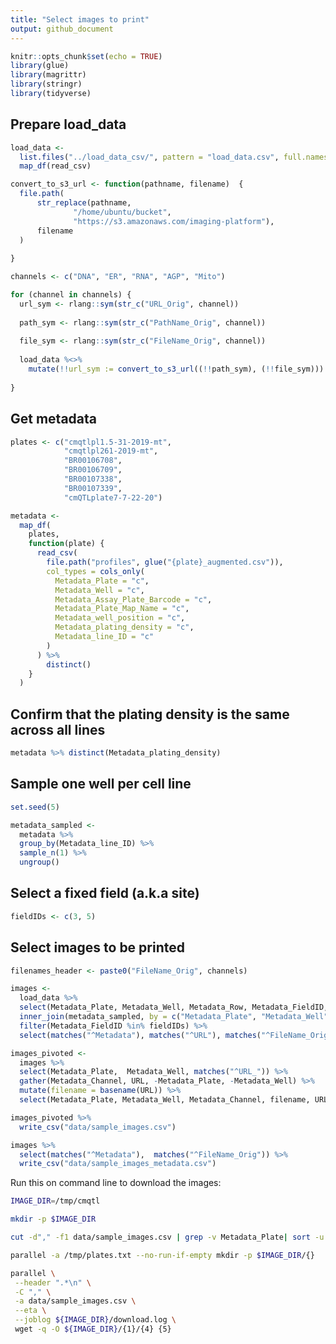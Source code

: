 ```yaml
---
title: "Select images to print"
output: github_document
---
```


```r
knitr::opts_chunk$set(echo = TRUE)
library(glue)
library(magrittr)
library(stringr)
library(tidyverse)
```

## Prepare load_data 

```r
load_data <- 
  list.files("../load_data_csv/", pattern = "load_data.csv", full.names = T, recursive = T)  %>%
  map_df(read_csv)

convert_to_s3_url <- function(pathname, filename)  {
  file.path(
      str_replace(pathname, 
              "/home/ubuntu/bucket", 
              "https://s3.amazonaws.com/imaging-platform"),
      filename
  )
  
}

channels <- c("DNA", "ER", "RNA", "AGP", "Mito")

for (channel in channels) {
  url_sym <- rlang::sym(str_c("URL_Orig", channel))
  
  path_sym <- rlang::sym(str_c("PathName_Orig", channel))
   
  file_sym <- rlang::sym(str_c("FileName_Orig", channel))
   
  load_data %<>% 
    mutate(!!url_sym := convert_to_s3_url((!!path_sym), (!!file_sym)))
  
}

```

## Get metadata

```r
plates <- c("cmqtlpl1.5-31-2019-mt",
            "cmqtlpl261-2019-mt",
            "BR00106708",
            "BR00106709",
            "BR00107338",
            "BR00107339",
            "cmQTLplate7-7-22-20")

metadata <- 
  map_df(
    plates,
    function(plate) {
      read_csv(
        file.path("profiles", glue("{plate}_augmented.csv")),
        col_types = cols_only(
          Metadata_Plate = "c",
          Metadata_Well = "c",
          Metadata_Assay_Plate_Barcode = "c",
          Metadata_Plate_Map_Name = "c",
          Metadata_well_position = "c",
          Metadata_plating_density = "c",
          Metadata_line_ID = "c"
        )
      ) %>%
        distinct()
    }
  )


```

## Confirm that the plating density is the same across all lines

```r
metadata %>% distinct(Metadata_plating_density)
```


## Sample one well per cell line

```r
set.seed(5)

metadata_sampled <-
  metadata %>%
  group_by(Metadata_line_ID) %>%
  sample_n(1) %>%
  ungroup()
```

## Select a fixed field (a.k.a site)

```r
fieldIDs <- c(3, 5)
```

## Select images to be printed

```r

filenames_header <- paste0("FileName_Orig", channels)

images <- 
  load_data %>%
  select(Metadata_Plate, Metadata_Well, Metadata_Row, Metadata_FieldID, matches("^URL_"), one_of(filenames_header)) %>%
  inner_join(metadata_sampled, by = c("Metadata_Plate", "Metadata_Well")) %>%
  filter(Metadata_FieldID %in% fieldIDs) %>%
  select(matches("^Metadata"), matches("^URL"), matches("^FileName_Orig"))

images_pivoted <-
  images %>%
  select(Metadata_Plate,  Metadata_Well, matches("^URL_")) %>%
  gather(Metadata_Channel, URL, -Metadata_Plate, -Metadata_Well) %>%
  mutate(filename = basename(URL)) %>%
  select(Metadata_Plate, Metadata_Well, Metadata_Channel, filename, URL)

images_pivoted %>% 
  write_csv("data/sample_images.csv")

```

```r
images %>%
  select(matches("^Metadata"),  matches("^FileName_Orig")) %>%
  write_csv("data/sample_images_metadata.csv")
```

Run this on command line to download the images:

```sh
IMAGE_DIR=/tmp/cmqtl

mkdir -p $IMAGE_DIR

cut -d"," -f1 data/sample_images.csv | grep -v Metadata_Plate| sort -u > /tmp/plates.txt

parallel -a /tmp/plates.txt --no-run-if-empty mkdir -p $IMAGE_DIR/{} 

parallel \
 --header ".*\n" \
 -C "," \
 -a data/sample_images.csv \
 --eta \
 --joblog ${IMAGE_DIR}/download.log \
 wget -q -O ${IMAGE_DIR}/{1}/{4} {5}
  
```

